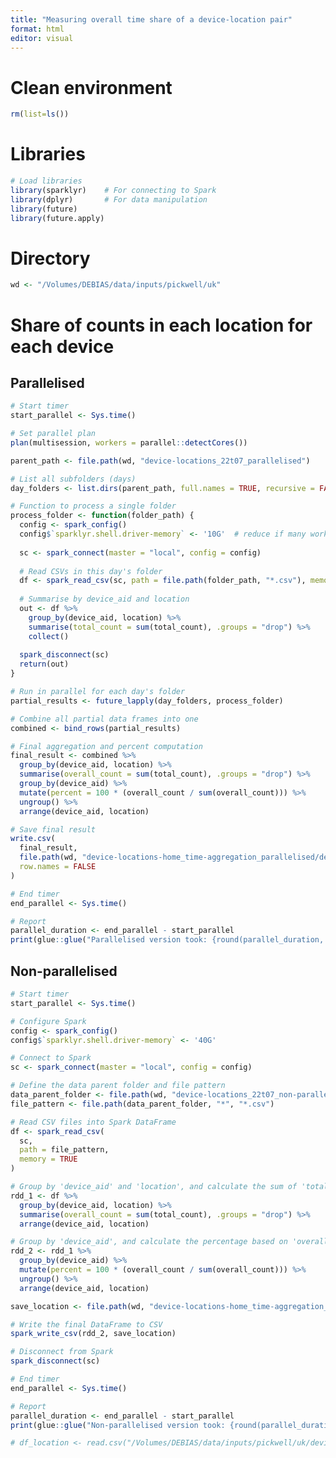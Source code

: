 ```yaml
---
title: "Measuring overall time share of a device-location pair"
format: html
editor: visual
---
```


# Clean environment

```r
rm(list=ls())
```

# Libraries

```r
# Load libraries
library(sparklyr)    # For connecting to Spark
library(dplyr)       # For data manipulation
library(future)
library(future.apply)
```

# Directory

```r
wd <- "/Volumes/DEBIAS/data/inputs/pickwell/uk"
```

# Share of counts in each location for each device

## Parallelised

```r
# Start timer
start_parallel <- Sys.time()

# Set parallel plan
plan(multisession, workers = parallel::detectCores())

parent_path <- file.path(wd, "device-locations_22t07_parallelised")

# List all subfolders (days)
day_folders <- list.dirs(parent_path, full.names = TRUE, recursive = FALSE)

# Function to process a single folder
process_folder <- function(folder_path) {
  config <- spark_config()
  config$`sparklyr.shell.driver-memory` <- '10G'  # reduce if many workers
  
  sc <- spark_connect(master = "local", config = config)
  
  # Read CSVs in this day's folder
  df <- spark_read_csv(sc, path = file.path(folder_path, "*.csv"), memory = TRUE)
  
  # Summarise by device_aid and location
  out <- df %>%
    group_by(device_aid, location) %>%
    summarise(total_count = sum(total_count), .groups = "drop") %>%
    collect()
  
  spark_disconnect(sc)
  return(out)
}

# Run in parallel for each day's folder
partial_results <- future_lapply(day_folders, process_folder)

# Combine all partial data frames into one
combined <- bind_rows(partial_results)

# Final aggregation and percent computation
final_result <- combined %>%
  group_by(device_aid, location) %>%
  summarise(overall_count = sum(total_count), .groups = "drop") %>%
  group_by(device_aid) %>%
  mutate(percent = 100 * (overall_count / sum(overall_count))) %>%
  ungroup() %>%
  arrange(device_aid, location)

# Save final result
write.csv(
  final_result,
  file.path(wd, "device-locations-home_time-aggregation_parallelised/device-locations-home_time-aggregation.csv"),
  row.names = FALSE
)

# End timer
end_parallel <- Sys.time()

# Report
parallel_duration <- end_parallel - start_parallel
print(glue::glue("Parallelised version took: {round(parallel_duration, 2)} seconds"))
```

## Non-parallelised

```r
# Start timer
start_parallel <- Sys.time()

# Configure Spark
config <- spark_config()
config$`sparklyr.shell.driver-memory` <- '40G'

# Connect to Spark
sc <- spark_connect(master = "local", config = config)

# Define the data parent folder and file pattern
data_parent_folder <- file.path(wd, "device-locations_22t07_non-parallelised")
file_pattern <- file.path(data_parent_folder, "*", "*.csv")

# Read CSV files into Spark DataFrame
df <- spark_read_csv(
  sc,
  path = file_pattern,
  memory = TRUE
)

# Group by 'device_aid' and 'location', and calculate the sum of 'total_count'
rdd_1 <- df %>% 
  group_by(device_aid, location) %>% 
  summarise(overall_count = sum(total_count), .groups = "drop") %>% 
  arrange(device_aid, location)

# Group by 'device_aid', and calculate the percentage based on 'overall_count'
rdd_2 <- rdd_1 %>% 
  group_by(device_aid) %>% 
  mutate(percent = 100 * (overall_count / sum(overall_count))) %>% 
  ungroup() %>% 
  arrange(device_aid, location)

save_location <- file.path(wd, "device-locations-home_time-aggregation_non-parallelised")

# Write the final DataFrame to CSV
spark_write_csv(rdd_2, save_location)

# Disconnect from Spark
spark_disconnect(sc)

# End timer
end_parallel <- Sys.time()

# Report
parallel_duration <- end_parallel - start_parallel
print(glue::glue("Non-parallelised version took: {round(parallel_duration, 2)} seconds"))
```

```r
# df_location <- read.csv("/Volumes/DEBIAS/data/inputs/pickwell/uk/device-locations_time-aggregation/part-00000-5bc1254d-be52-46de-a616-4ecc418aaee2-c000.csv")
```
